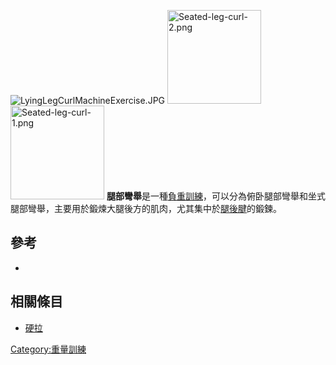 [[Image:LyingLegCurlMachineExercise.JPG|thumb]]
[[Image:Seated-leg-curl-2.png|150px]]
[[Image:Seated-leg-curl-1.png|150px]]
'''腿部彎舉'''是一種[[負重訓練|負重訓練]]，可以分為俯卧腿部彎舉和坐式腿部彎舉，主要用於鍛煉大腿後方的肌肉，尤其集中於[[腿後腱|腿後腱]]的鍛鍊。

==參考==
{{reflist}}
*{{cite web |url=http://elitemensguide.com/videos/machine-leg-curl/ |title=Leg Curl Video Demonstration |work=elitemensguide.com |publisher=Elite Men's Guide |accessdate=10 March 2014 |archive-url=https://web.archive.org/web/20140408173843/http://elitemensguide.com/videos/machine-leg-curl/ |archive-date=2014-04-08 |dead-url=yes }}

==相關條目==
*[[硬拉|硬拉]]

{{力量训练练习}}

[[Category:重量訓練|Category:重量訓練]]